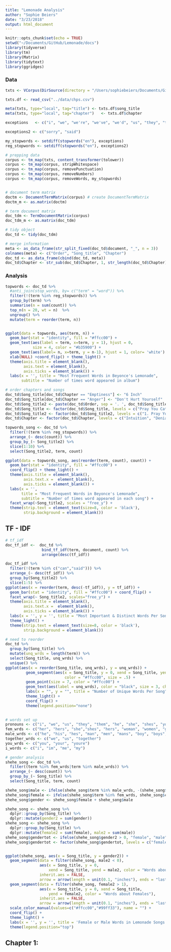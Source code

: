 ```yaml
---
title: "Lemonade Analysis"
author: "Sophie Beiers"
date: "3/23/2018"
output: html_document
---
```


```r
knitr::opts_chunk$set(echo = TRUE)
setwd("~/Documents/GitHub/Lemonade/docs")
library(tidyverse)
library(tm)
library(Matrix)
library(tidytext)
library(ggridges)
```

### Data

```r
txts <- VCorpus(DirSource(directory = "/Users/sophiebeiers/Documents/GitHub/Lemonade/data/txts"))

txts.df <- read_csv("../data/chps.csv")

meta(txts, type="local", tag="title") <- txts.df$song_title
meta(txts, type="local", tag="chapter")   <- txts.df$chapter

exceptions   <- c("i", "we", "we're", "we've", "we'd", "us", "they", "them", "they've", "they're", "he", "she", "she'll", "she'd", "she's", "you", "you're", "you've", "your","him", "my", "mine", "her", "hers", "his", "him", "sorry")

exceptions2 <- c("sorry", "said")

my_stopwords <- setdiff(stopwords("en"), exceptions)
reg_stopwords <- setdiff(stopwords("en"), exceptions2)

# prepping data
corpus <- tm_map(txts, content_transformer(tolower))
corpus <- tm_map(corpus, stripWhitespace)
corpus <- tm_map(corpus, removePunctuation)
corpus <- tm_map(corpus, removeNumbers)
corpus <- tm_map(corpus, removeWords, my_stopwords)


# document term matrix
doctm <- DocumentTermMatrix(corpus) # create DocumentTermMatrix 
doctm_m <- as.matrix(doctm)

# term document matrix
doc_tdm <- TermDocumentMatrix(corpus)
doc_tdm_m <- as.matrix(doc_tdm)

# tidy object
doc_td <- tidy(doc_tdm)

# merge information
meta <- as_data_frame(str_split_fixed(doc_td$document, "_", n = 3))
colnames(meta) <- c("Order", "Song_title", "Chapter")
doc_td <- as_data_frame(cbind(doc_td, meta))
doc_td$Chapter <- str_sub(doc_td$Chapter, 1, str_length(doc_td$Chapter)-4)
```

### Analysis
```r
topwords <- doc_td %>% 
  #anti_join(stop_words, by= c("term" = "word")) %>% 
  filter(!(term %in% reg_stopwords)) %>% 
  group_by(term) %>%
  summarise(n = sum(count)) %>%
  top_n(n = 20, wt = n)  %>%
  ungroup() %>%
  mutate(term = reorder(term, n))


ggplot(data = topwords, aes(term, n)) + 
  geom_bar(stat = "identity", fill = "#ffcc00") + 
  geom_text(aes(label = term, x=term, y = 1), hjust = 0,
            size = 4, color = "#b35900") +
  geom_text(aes(label= n, x=term, y = n-1), hjust = 1, color= 'white') +
  xlab(NULL) +coord_flip() + theme_light() + 
  theme(axis.title = element_blank(), 
        axis.text = element_blank(), 
        axis.ticks = element_blank()) +
  labs(x = '', title = "Most Frequent Words in Beyonce's Lemonade", 
       subtitle = "Number of times word appeared in album")
```

```r
# order chapters and songs 
doc_td$Song_title[doc_td$Chapter == "Emptiness"] <- "6 Inch"
doc_td$Song_title[doc_td$Chapter == "Anger"] <- "Don't Hurt Yourself"
doc_td$Song_title2 <- paste(doc_td$Order, sep = '. ', doc_td$Song_title)
doc_td$Song_title <- factor(doc_td$Song_title, levels = c("Pray You Catch Me", "Hold Up", "Don't Hurt Yourself", "Sorry", "6 Inch", "Daddy Lessons", "Love Drought", "Sand Castles", "Forward", "Freedom", "All Night"))
doc_td$Song_title2 <- factor(doc_td$Song_title2, levels = c("1. Pray You Catch Me", "2. Hold Up", "3. Don't Hurt Yourself", "4. Sorry", "5. 6 Inch", "6. Daddy Lessons", "7. Love Drought", "8. Sand Castles", "9. Forward", "10. Freedom", "11. All Night"))
doc_td$Chapter <- factor(doc_td$Chapter, levels = c("Intuition", "Denial", "Anger", "Apathy", "Emptiness", "Accountability", "Reformation", "Forgiveness", "Ressurection", "Hope", "Redemption"))

topwords_song <- doc_td %>%
  filter(!(term %in% reg_stopwords)) %>% 
  arrange_(~ desc(count)) %>%
  group_by_(~ Song_title2) %>%
  slice(1:10) %>% 
  select(Song_title2, term, count)

ggplot(data = topwords_song, aes(reorder(term, count), count)) + 
  geom_bar(stat = "identity", fill = "#ffcc00") + 
  coord_flip() + theme_light() + 
  theme(axis.title = element_blank(), 
        axis.text.x =  element_blank(), 
        axis.ticks = element_blank()) +
  labs(x = '', 
       title = "Most Frequent Words in Beyonce's Lemonade", 
       subtitle = "Number of times word appeared in each song") +
  facet_wrap(~Song_title2, scales = "free_y") +
  theme(strip.text = element_text(size=8, color = 'black'),  
        strip.background = element_blank()) 

```

## TF - IDF
```r
# tf_idf
doc_tf_idf <-  doc_td %>%
                bind_tf_idf(term, document, count) %>%  
                arrange(desc(tf_idf))

doc_tf_idf %>% 
  filter(!(term %in% c("can","said"))) %>% 
  arrange_(~ desc(tf_idf)) %>% 
  group_by(Song_title2) %>% 
  slice(1:5) %>% 
ggplot(aes(x = reorder(term, desc(-tf_idf)), y = tf_idf)) +
  geom_bar(stat = "identity", fill = "#ffcc00") + coord_flip() +
  facet_wrap(~ Song_title2, scales="free_y") + 
  theme(axis.title = element_blank(), 
        axis.text.x =  element_blank(), 
        axis.ticks = element_blank()) +
  labs(x = '', y = '', title = "Most Important & Distinct Words Per Song") +
  theme_light() +
  theme(strip.text = element_text(size=8, color = 'black'),  
        strip.background = element_blank()) 
```
```r
# need to reorder
doc_td %>% 
  group_by(Song_title) %>% 
  mutate(unq_wrds = length(term)) %>% 
  select(Song_title, unq_wrds) %>% 
  unique() %>% 
ggplot(aes(x = reorder(Song_title, unq_wrds), y = unq_wrds)) +
         geom_segment(aes(x = Song_title, y = 0, xend = Song_title, yend = unq_wrds),
                          color = "#ffcc00", size = .5) +
         geom_point(size = 7, color = "#ffcc00") +
         geom_text(aes(label = unq_wrds), color = "black", size = 3, check_overlap = TRUE) +
         labs(x = "", y = "", title = "Number of Unique Words Per Song") +
         theme_light() +
         coord_flip() +
         theme(legend.position="none")
  

```

```r
# words set up
pronouns <- c("i", "we", "us", "they", "them", "he", "she", "shes", "you", "him", "her", "hers", "my", "mine")
fem_wrds <- c("her", "hers", "she","shes", "hers", "woman", "women", "girl", "girls", "mother", "i", "daughter", "daughters", "sister", "sisters", "momma")
male_wrds <- c("he", "his", "hes", "man", "men", "mans", "boy", "boys", "daddy", "son", "sons", "brother", "brothers", "father")
together_wrds <- c("we", "us", "together")
you_wrds <- c("you", "your", "youre")
i_words <- c("i", "im", "me", "my")

# gender analysis 
shehe_song <- doc_td %>%
  filter((term %in% fem_wrds|term %in% male_wrds)) %>% 
  arrange_(~ desc(count)) %>%
  group_by_(~ Song_title) %>%
  select(Song_title, term, count)

shehe_song$male <- ifelse(shehe_song$term %in% male_wrds, -(shehe_song$count), 0)
shehe_song$female <- ifelse(shehe_song$term %in% fem_wrds, shehe_song$count, 0)
shehe_song$gender <- shehe_song$female + shehe_song$male

shehe_song <- shehe_song %>% 
  dplyr::group_by(Song_title) %>% 
  dplyr::mutate(gender2 = sum(gender))
shehe_song <- shehe_song %>% 
  dplyr::group_by(Song_title) %>% 
  dplyr::mutate(female2 = sum(female), male2 = sum(male))
shehe_song$gendertot <- ifelse(shehe_song$gender2 > 0, "female", "male")
shehe_song$gendertot <- factor(shehe_song$gendertot, levels = c("female", "male"))


ggplot(shehe_song, aes(x = Song_title, y = gender2)) +
  geom_segment(data = filter(shehe_song, male2 < 0),
               aes(x = Song_title, y = 0, 
                   xend = Song_title, yend = male2, color = "Words about Males"), 
               inherit.aes = FALSE, 
               arrow = arrow(length = unit(0.1, "inches"), ends = "last")) +
  geom_segment(data = filter(shehe_song, female2 > 1),
               aes(x = Song_title, y = 0, xend = Song_title, 
                   yend = female2, color = "Words about Females"),
               inherit.aes = FALSE,
               arrow = arrow(length = unit(0.1, "inches"), ends = "last")) +
  scale_color_manual(values=c("#ffcc00","#99ff33"), name = "") +
  coord_flip() +
  theme_light() +
  labs(x = '', y = '', title = 'Female or Male Words in Lemonade Songs') +
  theme(legend.position="top")
```

## Chapter 1: 


